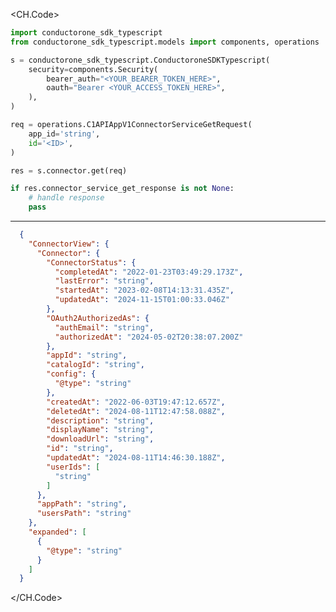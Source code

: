 
<CH.Code>
```python Get.py
import conductorone_sdk_typescript
from conductorone_sdk_typescript.models import components, operations

s = conductorone_sdk_typescript.ConductoroneSDKTypescript(
    security=components.Security(
        bearer_auth="<YOUR_BEARER_TOKEN_HERE>",
        oauth="Bearer <YOUR_ACCESS_TOKEN_HERE>",
    ),
)

req = operations.C1APIAppV1ConnectorServiceGetRequest(
    app_id='string',
    id='<ID>',
)

res = s.connector.get(req)

if res.connector_service_get_response is not None:
    # handle response
    pass
```
---

```json Example Response
  {
    "ConnectorView": {
      "Connector": {
        "ConnectorStatus": {
          "completedAt": "2022-01-23T03:49:29.173Z",
          "lastError": "string",
          "startedAt": "2023-02-08T14:13:31.435Z",
          "updatedAt": "2024-11-15T01:00:33.046Z"
        },
        "OAuth2AuthorizedAs": {
          "authEmail": "string",
          "authorizedAt": "2024-05-02T20:38:07.200Z"
        },
        "appId": "string",
        "catalogId": "string",
        "config": {
          "@type": "string"
        },
        "createdAt": "2022-06-03T19:47:12.657Z",
        "deletedAt": "2024-08-11T12:47:58.088Z",
        "description": "string",
        "displayName": "string",
        "downloadUrl": "string",
        "id": "string",
        "updatedAt": "2024-08-11T14:46:30.188Z",
        "userIds": [
          "string"
        ]
      },
      "appPath": "string",
      "usersPath": "string"
    },
    "expanded": [
      {
        "@type": "string"
      }
    ]
  }
```
</CH.Code>

